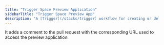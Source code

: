 ```yaml
---
title: "Trigger Space Preview Application"
sidebarTitle: "Trigger Space Preview App"
description: "A [Trigger](/stacks/trigger) workflow for creating or deleting a [Google Cloud Run](/stacks/google-cloud-run) service for [Space](/applications/space) application when a GitHub pull request is (re)opened or closed."
---
```

It adds a comment to the pull request with the corresponding URL used to access the preview application
